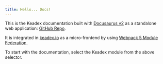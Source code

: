 ```yaml
---
title: Hello... Docs!
---
```


<head>
  <title>Keadex - Docs</title>
</head>

This is the Keadex documentation built with [Docusaurus v2](https://docusaurus.io/) as a standalone web application: [GitHub Repo](https://github.com/keadex/web-apps/tree/main/apps/keadex-docs).

It is integrated in [keadex.io](https://keadex.io) as a micro-frontend by using [Webpack 5 Module Federation](https://webpack.js.org/concepts/module-federation/).

To start with the documentation, select the Keadex module from the above selector.